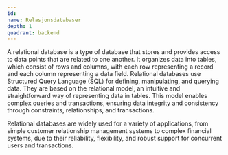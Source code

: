 ```yaml
---
id:
name: Relasjonsdatabaser
depth: 1
quadrant: backend
---
```


A relational database is a type of database that stores and provides access to data points that are related to one another.
It organizes data into tables, which consist of rows and columns, with each row representing a record and each column representing a data field.
Relational databases use Structured Query Language (SQL) for defining, manipulating, and querying data.
They are based on the relational model, an intuitive and straightforward way of representing data in tables.
This model enables complex queries and transactions, ensuring data integrity and consistency through constraints, relationships, and transactions.

Relational databases are widely used for a variety of applications,
from simple customer relationship management systems to complex financial systems,
due to their reliability, flexibility, and robust support for concurrent users and transactions.
